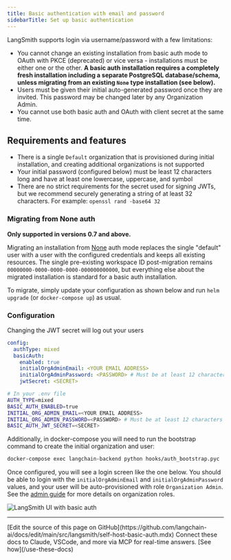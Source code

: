 ```yaml
---
title: Basic authentication with email and password
sidebarTitle: Set up basic authentication
---
```


LangSmith supports login via username/password with a few limitations:

* You cannot change an existing installation from basic auth mode to OAuth with PKCE (deprecated) or vice versa - installations must be either one or the other. **A basic auth installation requires a completely fresh installation including a separate PostgreSQL database/schema, unless migrating from an existing `None` type installation (see below).**
* Users must be given their initial auto-generated password once they are invited. This password may be changed later by any Organization Admin.
* You cannot use both basic auth and OAuth with client secret at the same time.

## Requirements and features

* There is a single `Default` organization that is provisioned during initial installation, and creating additional organizations is not supported
* Your initial password (configured below) must be least 12 characters long and have at least one lowercase, uppercase, and symbol
* There are no strict requirements for the secret used for signing JWTs, but we recommend securely generating a string of at least 32 characters. For example: `openssl rand -base64 32`

### Migrating from None auth

**Only supported in versions 0.7 and above.**

Migrating an installation from [None](/langsmith/authentication-methods#none) auth mode replaces the single "default" user with a user with the configured credentials and keeps all existing resources. The single pre-existing workspace ID post-migration remains `00000000-0000-0000-0000-000000000000`, but everything else about the migrated installation is standard for a basic auth installation.

To migrate, simply update your configuration as shown below and run `helm upgrade` (or `docker-compose up`) as usual.

### Configuration

<Note>
Changing the JWT secret will log out your users
</Note>

<CodeGroup>

```yaml Helm
config:
  authType: mixed
  basicAuth:
    enabled: true
    initialOrgAdminEmail: <YOUR EMAIL ADDRESS>
    initialOrgAdminPassword: <PASSWORD> # Must be at least 12 characters long and have at least one lowercase, uppercase, and symbol
    jwtSecret: <SECRET>
```

```bash Docker
# In your .env file
AUTH_TYPE=mixed
BASIC_AUTH_ENABLED=true
INITIAL_ORG_ADMIN_EMAIL=<YOUR EMAIL ADDRESS>
INITIAL_ORG_ADMIN_PASSWORD=<PASSWORD> # Must be at least 12 characters long and have at least one lowercase, uppercase, and symbol
BASIC_AUTH_JWT_SECRET=<SECRET>
```

</CodeGroup>

Additionally, in docker-compose you will need to run the bootstrap command to create the initial organization and user:

```bash
docker-compose exec langchain-backend python hooks/auth_bootstrap.pyc
```

Once configured, you will see a login screen like the one below. You should be able to login with the `initialOrgAdminEmail` and `initialOrgAdminPassword` values, and your user will be auto-provisioned with role `Organization Admin`. See the [admin guide](/langsmith/administration-overview#organization-roles) for more details on organization roles.

![LangSmith UI with basic auth](/langsmith/images/langsmith-ui-basic-auth.png)

---

<Callout icon="pen-to-square" iconType="regular">
    [Edit the source of this page on GitHub](https://github.com/langchain-ai/docs/edit/main/src/langsmith/self-host-basic-auth.mdx)
</Callout>
<Tip icon="terminal" iconType="regular">
    Connect these docs to Claude, VSCode, and more via MCP for    real-time answers. [See how](/use-these-docs)
</Tip>
